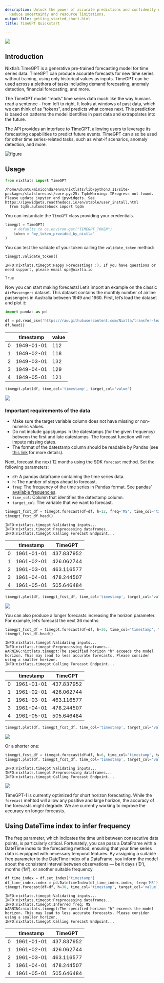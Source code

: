 ```yaml
---
description: Unlock the power of accurate predictions and confidently navigate uncertainty.
  Reduce uncertainty and resource limitations.
output-file: getting_started_short.html
title: TimeGPT Quickstart

---
```


[![](https://colab.research.google.com/assets/colab-badge.svg)](https://colab.research.google.com/github/Nixtla/nixtla/blob/main/nbs/docs/getting-started/1_getting_started_short.ipynb)

## Introduction

Nixtla’s TimeGPT is a generative pre-trained forecasting model for time
series data. TimeGPT can produce accurate forecasts for new time series
without training, using only historical values as inputs. TimeGPT can be
used across a plethora of tasks including demand forecasting, anomaly
detection, financial forecasting, and more.

The TimeGPT model “reads” time series data much like the way humans read
a sentence – from left to right. It looks at windows of past data, which
we can think of as “tokens”, and predicts what comes next. This
prediction is based on patterns the model identifies in past data and
extrapolates into the future.

The API provides an interface to TimeGPT, allowing users to leverage its
forecasting capabilities to predict future events. TimeGPT can also be
used for other time series-related tasks, such as what-if scenarios,
anomaly detection, and more.

![figure](/nixtla/docs/getting-started/../../img/timegpt-arch.png)

## Usage

```python
from nixtlats import TimeGPT
```

``` text
/home/ubuntu/miniconda/envs/nixtlats/lib/python3.11/site-packages/statsforecast/core.py:25: TqdmWarning: IProgress not found. Please update jupyter and ipywidgets. See https://ipywidgets.readthedocs.io/en/stable/user_install.html
  from tqdm.autonotebook import tqdm
```

You can instantiate the `TimeGPT` class providing your credentials.

```python
timegpt = TimeGPT(
    # defaults to os.environ.get("TIMEGPT_TOKEN")
    token = 'my_token_provided_by_nixtla'
)
```

You can test the validate of your token calling the `validate_token`
method:

```python
timegpt.validate_token()
```

``` text
INFO:nixtlats.timegpt:Happy Forecasting! :), If you have questions or need support, please email ops@nixtla.io
```

``` text
True
```

Now you can start making forecasts! Let’s import an example on the
classic `AirPassengers` dataset. This dataset contains the monthly
number of airline passengers in Australia between 1949 and 1960. First,
let’s load the dataset and plot it:

```python
import pandas as pd
```


```python
df = pd.read_csv('https://raw.githubusercontent.com/Nixtla/transfer-learning-time-series/main/datasets/air_passengers.csv')
df.head()
```

|     | timestamp  | value |
|-----|------------|-------|
| 0   | 1949-01-01 | 112   |
| 1   | 1949-02-01 | 118   |
| 2   | 1949-03-01 | 132   |
| 3   | 1949-04-01 | 129   |
| 4   | 1949-05-01 | 121   |

```python
timegpt.plot(df, time_col='timestamp', target_col='value')
```

![](/nixtla/docs/getting-started/1_getting_started_short_files/figure-markdown_strict/cell-8-output-1.png)

<Tip>

### Important requirements of the data

-   Make sure the target variable column does not have missing or
    non-numeric values.
-   Do not include gaps/jumps in the datestamps (for the given
    frequency) between the first and late datestamps. The forecast
    function will not impute missing dates.
-   The format of the datestamp column should be readable by Pandas (see
    [this
    link](https://pandas.pydata.org/docs/reference/api/pandas.to_datetime.html)
    for more details).

</Tip>

Next, forecast the next 12 months using the SDK `forecast` method. Set
the following parameters:

-   `df`: A pandas dataframe containing the time series data.
-   `h`: The number of steps ahead to forecast.
-   `freq`: The frequency of the time series in Pandas format. See
    [pandas’ available
    frequencies](https://pandas.pydata.org/pandas-docs/stable/user_guide/timeseries.html#offset-aliases).
-   `time_col`: Column that identifies the datestamp column.
-   `target_col`: The variable that we want to forecast.

```python
timegpt_fcst_df = timegpt.forecast(df=df, h=12, freq='MS', time_col='timestamp', target_col='value')
timegpt_fcst_df.head()
```

``` text
INFO:nixtlats.timegpt:Validating inputs...
INFO:nixtlats.timegpt:Preprocessing dataframes...
INFO:nixtlats.timegpt:Calling Forecast Endpoint...
```

|     | timestamp  | TimeGPT    |
|-----|------------|------------|
| 0   | 1961-01-01 | 437.837952 |
| 1   | 1961-02-01 | 426.062744 |
| 2   | 1961-03-01 | 463.116577 |
| 3   | 1961-04-01 | 478.244507 |
| 4   | 1961-05-01 | 505.646484 |

```python
timegpt.plot(df, timegpt_fcst_df, time_col='timestamp', target_col='value')
```

![](/nixtla/docs/getting-started/1_getting_started_short_files/figure-markdown_strict/cell-10-output-1.png)

You can also produce a longer forecasts increasing the horizon
parameter. For example, let’s forecast the next 36 months:

```python
timegpt_fcst_df = timegpt.forecast(df=df, h=36, time_col='timestamp', target_col='value', freq='MS')
timegpt_fcst_df.head()
```

``` text
INFO:nixtlats.timegpt:Validating inputs...
INFO:nixtlats.timegpt:Preprocessing dataframes...
WARNING:nixtlats.timegpt:The specified horizon "h" exceeds the model horizon. This may lead to less accurate forecasts. Please consider using a smaller horizon.
INFO:nixtlats.timegpt:Calling Forecast Endpoint...
```

|     | timestamp  | TimeGPT    |
|-----|------------|------------|
| 0   | 1961-01-01 | 437.837952 |
| 1   | 1961-02-01 | 426.062744 |
| 2   | 1961-03-01 | 463.116577 |
| 3   | 1961-04-01 | 478.244507 |
| 4   | 1961-05-01 | 505.646484 |

```python
timegpt.plot(df, timegpt_fcst_df, time_col='timestamp', target_col='value')
```

![](/nixtla/docs/getting-started/1_getting_started_short_files/figure-markdown_strict/cell-12-output-1.png)

Or a shorter one:

```python
timegpt_fcst_df = timegpt.forecast(df=df, h=6, time_col='timestamp', target_col='value', freq='MS')
timegpt.plot(df, timegpt_fcst_df, time_col='timestamp', target_col='value')
```

``` text
INFO:nixtlats.timegpt:Validating inputs...
INFO:nixtlats.timegpt:Preprocessing dataframes...
INFO:nixtlats.timegpt:Calling Forecast Endpoint...
```

![](/nixtla/docs/getting-started/1_getting_started_short_files/figure-markdown_strict/cell-13-output-2.png)

<Warning>

TimeGPT-1 is currently optimized for short horizon forecasting. While
the `forecast` mehtod will allow any positive and large horizon, the
accuracy of the forecasts might degrade. We are currently working to
improve the accuracy on longer forecasts.

</Warning>

## Using DateTime index to infer frequency

The freq parameter, which indicates the time unit between consecutive
data points, is particularly critical. Fortunately, you can pass a
DataFrame with a DateTime index to the forecasting method, ensuring that
your time series data is equipped with necessary temporal features. By
assigning a suitable freq parameter to the DateTime index of a
DataFrame, you inform the model about the consistent interval between
observations — be it days (‘D’), months (‘M’), or another suitable
frequency.

```python
df_time_index = df.set_index('timestamp')
df_time_index.index = pd.DatetimeIndex(df_time_index.index, freq='MS')
timegpt.forecast(df=df, h=36, time_col='timestamp', target_col='value').head()
```

``` text
INFO:nixtlats.timegpt:Validating inputs...
INFO:nixtlats.timegpt:Preprocessing dataframes...
INFO:nixtlats.timegpt:Inferred freq: MS
WARNING:nixtlats.timegpt:The specified horizon "h" exceeds the model horizon. This may lead to less accurate forecasts. Please consider using a smaller horizon.
INFO:nixtlats.timegpt:Calling Forecast Endpoint...
```

|     | timestamp  | TimeGPT    |
|-----|------------|------------|
| 0   | 1961-01-01 | 437.837952 |
| 1   | 1961-02-01 | 426.062744 |
| 2   | 1961-03-01 | 463.116577 |
| 3   | 1961-04-01 | 478.244507 |
| 4   | 1961-05-01 | 505.646484 |

